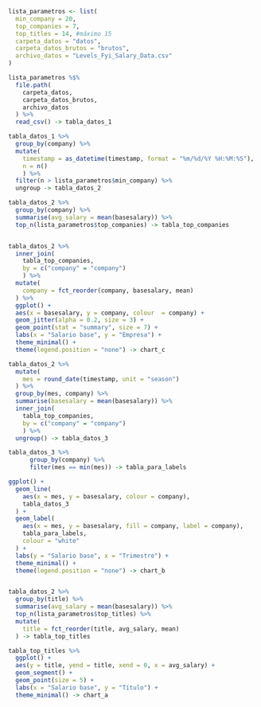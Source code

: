
```{r parametros}
lista_parametros <- list(
  min_company = 20,
  top_companies = 7,
  top_titles = 14, #máximo 15
  carpeta_datos = "datos",
  carpeta_datos_brutos = "brutos",
  archivo_datos = "Levels_Fyi_Salary_Data.csv"
)

```


```{r carga}
lista_parametros %$%
  file.path(
    carpeta_datos,
    carpeta_datos_brutos,
    archivo_datos
  ) %>% 
  read_csv() -> tabla_datos_1

```



```{r transformacion}
tabla_datos_1 %>% 
  group_by(company) %>% 
  mutate(
    timestamp = as_datetime(timestamp, format = "%m/%d/%Y %H:%M:%S"),
    n = n()
    ) %>% 
  filter(n > lista_parametros$min_company) %>% 
  ungroup -> tabla_datos_2


```


```{r company}
tabla_datos_2 %>% 
  group_by(company) %>% 
  summarise(avg_salary = mean(basesalary)) %>% 
  top_n(lista_parametros$top_companies) -> tabla_top_companies


tabla_datos_2 %>% 
  inner_join(
    tabla_top_companies, 
    by = c("company" = "company")
    ) %>% 
  mutate(
    company = fct_reorder(company, basesalary, mean)
  ) %>% 
  ggplot() +
  aes(x = basesalary, y = company, colour  = company) +
  geom_jitter(alpha = 0.2, size = 3) +
  geom_point(stat = "summary", size = 7) +
  labs(x = "Salario base", y = "Empresa") +
  theme_minimal() +
  theme(legend.position = "none") -> chart_c

tabla_datos_2 %>% 
  mutate(
    mes = round_date(timestamp, unit = "season")
  ) %>% 
  group_by(mes, company) %>%
  summarise(basesalary = mean(basesalary)) %>%
  inner_join(
    tabla_top_companies, 
    by = c("company" = "company")
    ) %>% 
  ungroup() -> tabla_datos_3

tabla_datos_3 %>% 
      group_by(company) %>% 
      filter(mes == min(mes)) -> tabla_para_labels

ggplot() +
  geom_line(
    aes(x = mes, y = basesalary, colour = company),
    tabla_datos_3
  ) +
  geom_label(
    aes(x = mes, y = basesalary, fill = company, label = company),
    tabla_para_labels,
    colour = "white"
  ) +
  labs(y = "Salario base", x = "Trimestre") +
  theme_minimal() +
  theme(legend.position = "none") -> chart_b



```


```{r title}
tabla_datos_2 %>% 
  group_by(title) %>% 
  summarise(avg_salary = mean(basesalary)) %>% 
  top_n(lista_parametros$top_titles) %>% 
  mutate(
    title = fct_reorder(title, avg_salary, mean)
  ) -> tabla_top_titles

tabla_top_titles %>% 
  ggplot() +
  aes(y = title, yend = title, xend = 0, x = avg_salary) +
  geom_segment() + 
  geom_point(size = 5) +
  labs(x = "Salario base", y = "Título") +
  theme_minimal() -> chart_a

```

